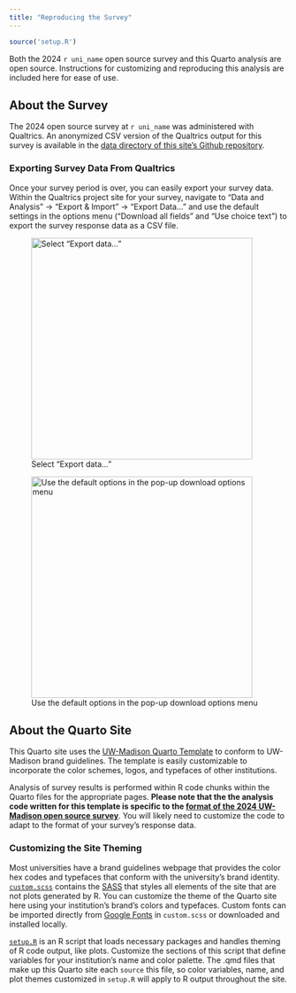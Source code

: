 ```yaml
---
title: "Reproducing the Survey"
---
```


<!-- Setup -->

```r
source('setup.R')
```

Both the 2024 `r uni_name` open source survey and this Quarto analysis are open source. Instructions for customizing and reproducing this analysis are included here for ease of use.

## About the Survey

The 2024 open source survey at `r uni_name` was administered with Qualtrics. An anonymized CSV version of the Qualtrics output for this survey is available in the [data directory of this site's Github repository](https://github.com/UW-Madison-DSI/open_source_survey_results/tree/main/data).

### Exporting Survey Data From Qualtrics
Once your survey period is over, you can easily export your survey data. Within the Qualtrics project site for your survey, navigate to "Data and Analysis" $\rightarrow$ "Export & Import" $\rightarrow$ "Export Data..." and use the default settings in the options menu ("Download all fields" and "Use choice text") to export the survey response data as a CSV file.

::: {layout-ncol=2}
![Select "Export data..."](images/qualtrics_export_menu.jpg){height=400}

![Use the default options in the pop-up download options menu](images/qualtrics_csv_export.jpg){height=400}
:::

## About the Quarto Site

This Quarto site uses the [UW-Madison Quarto Template](https://github.com/UW-Madison-DSI/uw_quarto_site_template) to conform to UW-Madison brand guidelines. The template is easily customizable to incorporate the color schemes, logos, and typefaces of other institutions. 

Analysis of survey results is performed within R code chunks within the Quarto files for the appropriate pages. **Please note that the the analysis code written for this template is specific to the [format of the 2024 UW-Madison open source survey](https://github.com/UW-Madison-DSI/open_source_survey_results/tree/main/data)**. You will likely need to customize the code to adapt to the format of your survey's response data.

### Customizing the Site Theming

Most universities have a brand guidelines webpage that provides the color hex codes and typefaces that conform with the university's brand identity. [`custom.scss`](https://github.com/UW-Madison-DSI/open_source_survey_results/blob/main/custom.scss) contains the [SASS](https://sass-lang.com/) that styles all elements of the site that are not plots generated by R. You can customize the theme of the Quarto site here using your institution's brand's colors and typefaces. Custom fonts can be imported directly from [Google Fonts](https://fonts.google.com/) in `custom.scss` or downloaded and installed locally.

[`setup.R`](https://github.com/UW-Madison-DSI/open_source_survey_results/blob/main/setup.R) is an R script that loads necessary packages and handles theming of R code output, like plots. Customize the sections of this script that define variables for your institution's name and color palette. The .qmd files that make up this Quarto site each `source` this file, so color variables, name, and plot themes customized in `setup.R` will apply to R output throughout the site.

